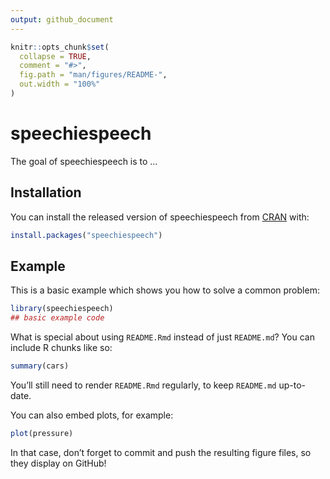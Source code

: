 ```yaml
---
output: github_document
---
```


<!-- README.md is generated from README.Rmd. Please edit that file -->

```r
knitr::opts_chunk$set(
  collapse = TRUE,
  comment = "#>",
  fig.path = "man/figures/README-",
  out.width = "100%"
)
```

# speechiespeech

<!-- badges: start -->
<!-- badges: end -->

The goal of speechiespeech is to ...

## Installation

You can install the released version of speechiespeech from [CRAN](https://CRAN.R-project.org) with:

``` r
install.packages("speechiespeech")
```

## Example

This is a basic example which shows you how to solve a common problem:

```r
library(speechiespeech)
## basic example code
```

What is special about using `README.Rmd` instead of just `README.md`? You can include R chunks like so:

```r
summary(cars)
```

You'll still need to render `README.Rmd` regularly, to keep `README.md` up-to-date.

You can also embed plots, for example:

```r
plot(pressure)
```

In that case, don't forget to commit and push the resulting figure files, so they display on GitHub!
